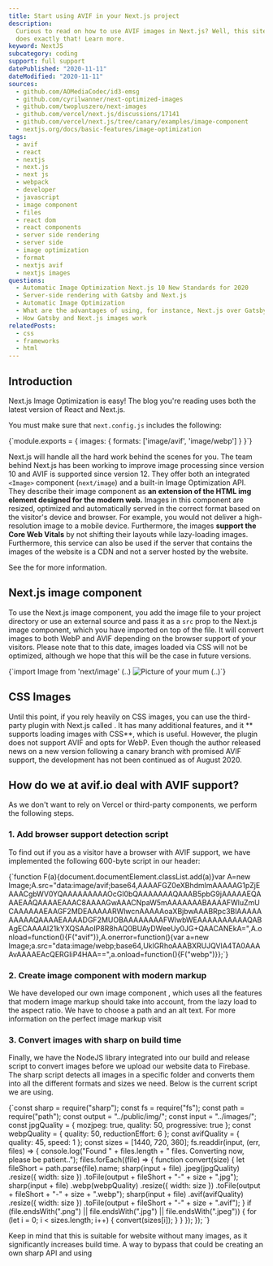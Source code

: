```yaml
---
title: Start using AVIF in your Next.js project
description:
  Curious to read on how to use AVIF images in Next.js? Well, this site
  does exactly that! Learn more.
keyword: NextJS
subcategory: coding
support: full support
datePublished: "2020-11-11"
dateModified: "2020-11-11"
sources:
  - github.com/AOMediaCodec/id3-emsg
  - github.com/cyrilwanner/next-optimized-images
  - github.com/twopluszero/next-images
  - github.com/vercel/next.js/discussions/17141
  - github.com/vercel/next.js/tree/canary/examples/image-component
  - nextjs.org/docs/basic-features/image-optimization
tags:
  - avif
  - react
  - nextjs
  - next.js
  - next js
  - webpack
  - developer
  - javascript
  - image component
  - files
  - react dom
  - react components
  - server side rendering
  - server side
  - image optimization
  - format
  - nextjs avif
  - nextjs images
questions:
  - Automatic Image Optimization Next.js 10 New Standards for 2020
  - Server-side rendering with Gatsby and Next.js
  - Automatic Image Optimization
  - What are the advantages of using, for instance, Next.js over Gatsby, in that case?
  - How Gatsby and Next.js images work
relatedPosts:
  - css
  - frameworks
  - html
---
```


## Introduction

Next.js Image Optimization is easy! The blog you're reading uses both the latest version of React and Next.js.

You must make sure that `next.config.js` includes the following:

<Syntax language="javascript">
  {`module.exports = {
 images: {
  formats: ['image/avif', 'image/webp']
 }
}`}
</Syntax>

Next.js will handle all the hard work behind the scenes for you. The team behind
Next.js has been working to improve image processing since version 10 and AVIF is supported since version 12.
They offer both an integrated `<Image>` component (`next/image`) and a built-in Image Optimization API.
They describe their image component as **an extension of the HTML img element designed
for the modern web.** Images in this component are resized,
optimized and automatically served in the correct format based on the visitor's device
and browser. For example, you would not deliver a high-resolution image to a mobile device. Furthermore, the images **support the Core Web Vitals** by not shifting
their layouts while lazy-loading images. Furthermore, this service can also be used if the server that contains
the images of the website is a CDN and not a server hosted by the website.

See the <Link text="Next.js Documentation" href="nextjs.org/docs/api-reference/next/image#acceptable-formats" /> for more information.

## Next.js image component

To use the Next.js image component, you add the image file to your project directory or use an external source and pass it as a `src` prop to the Next.js image component, which you have imported on top of the file. It will convert images to both WebP and AVIF depending on the browser support of your visitors. Please note that to this date, images loaded via CSS will not be optimized, although we hope that this will be the case in future versions.

<Syntax language="javascript">
  {`import Image from 'next/image'
(..)
 <Image
  src="/yourmum.jpg"
  alt="Picture of your mum"
  width={9001}
  height={500}
 />
(..)`}
</Syntax>

## CSS Images

Until this point, if you rely heavily on CSS images, you can use the third-party plugin with Next.js called <Link text="next-optimized-images" href="github.com/cyrilwanner/next-optimized-images" />. It has many additional features, and it ** supports loading images with CSS**, which is useful. However, the plugin does not support AVIF and opts for WebP. Even though the author released news on a new version following a canary branch with promised AVIF support, the development has not been continued as of August 2020.

## How do we at avif.io deal with AVIF support?

As we don't want to rely on Vercel or third-party components, we perform the following steps.

### 1. Add browser support detection script

To find out if you as a visitor have a browser with AVIF support, we have implemented the following 600-byte script in our header:

<Syntax language="javascript">
  {`function F(a){document.documentElement.classList.add(a)}var A=new Image;A.src="data:image/avif;base64,AAAAFGZ0eXBhdmlmAAAAAG1pZjEAAACgbWV0YQAAAAAAAAAOcGl0bQAAAAAAAQAAAB5pbG9jAAAAAEQAAAEAAQAAAAEAAAC8AAAAGwAAACNpaW5mAAAAAAABAAAAFWluZmUCAAAAAAEAAGF2MDEAAAAARWlwcnAAAAAoaXBjbwAAABRpc3BlAAAAAAAAAAQAAAAEAAAADGF2MUOBAAAAAAAAFWlwbWEAAAAAAAAAAQABAgECAAAAI21kYXQSAAoIP8R8hAQ0BUAyDWeeUy0JG+QAACANEkA=",A.onload=function(){F("avif")},A.onerror=function(){var a=new Image;a.src="data:image/webp;base64,UklGRhoAAABXRUJQVlA4TA0AAAAvAAAAEAcQERGIiP4HAA==",a.onload=function(){F("webp")}};`}
</Syntax>

### 2. Create image component with modern markup

We have developed our own image component <Link href="github.com/justinschmitz97/avif.io/blob/master/components/Blog/Image.tsx" text="(visit Github for the latest version)"/>, which uses all the features that modern image markup should take into account, from the lazy load to the aspect ratio. We have to choose a path and an alt text. For more information on the perfect image markup visit <Link text="Guide to Image Performance." href="/blog/articles/optimize-images-for-web-performance/" />

### 3. Convert images with sharp on build time

Finally, we have the NodeJS library <Link text="sharp" href="sharp.pixelplumbing.com/" /> integrated into our build and release script to convert images before we upload our website data to Firebase. The sharp script detects all images in a specific folder and converts them into all the different formats and sizes we need. Below is the current script we are using.

<Syntax language="javascript">
  {`const sharp = require("sharp");
const fs = require("fs");
const path = require("path");
const output = "../public/img/";
const input = "../images/";
const jpgQuality = { mozjpeg: true, quality: 50, progressive: true };
const webpQuality = { quality: 50, reductionEffort: 6 };
const avifQuality = { quality: 45, speed: 1 };
const sizes = [1440, 720, 360];
fs.readdir(input, (err, files) => {
 console.log("Found " + files.length + " files. Converting now, please be patient..");
 files.forEach((file) => {
  function convert(size) {
   let fileShort = path.parse(file).name;
   sharp(input + file)
    .jpeg(jpgQuality)
    .resize({ width: size })
    .toFile(output + fileShort + "-" + size + ".jpg");
   sharp(input + file)
    .webp(webpQuality)
    .resize({ width: size })
    .toFile(output + fileShort + "-" + size + ".webp");
   sharp(input + file)
    .avif(avifQuality)
    .resize({ width: size })
    .toFile(output + fileShort + "-" + size + ".avif");
  }
  if (file.endsWith(".png") || file.endsWith(".jpg") || file.endsWith(".jpeg")) {
   for (let i = 0; i < sizes.length; i++) {
    convert(sizes[i]);
   }
  }
 });
});
`}
</Syntax>

Keep in mind that this is suitable for website without many images, as it significantly increases build time. A way to bypass that could be creating an own sharp API and using <Link text="Incremental Static Regeneration." href="www.youtube.com/watch?v=nrfuN_Hyd3Y" />
